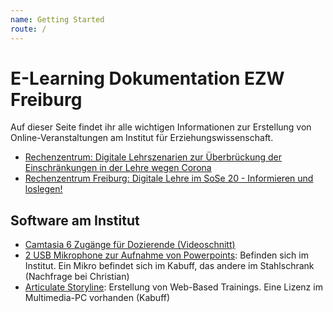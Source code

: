```yaml
---
name: Getting Started
route: /
---
```


# E-Learning Dokumentation EZW Freiburg

Auf dieser Seite findet ihr alle wichtigen Informationen zur Erstellung von Online-Veranstaltungen am Institut für Erziehungswissenschaft.

* [Rechenzentrum: Digitale Lehrszenarien zur Überbrückung der Einschränkungen in der Lehre wegen Corona](https://ilias.uni-freiburg.de/goto.php?target=crs_1492956&client_id=unifreiburg)
* [Rechenzentrum Freiburg: Digitale Lehre im SoSe 20 - Informieren und loslegen!](https://ilias.uni-freiburg.de/goto.php?target=cat_1488395)


## Software am Institut

* [Camtasia 6 Zugänge für Dozierende (Videoschnitt)](https://www.techsmith.de/camtasia.html)
* [2 USB Mikrophone zur Aufnahme von Powerpoints](https://www.amazon.de/Rode-Studioqualit%C3%A4t-USB-Kondensatormikrofon-Tischstativ-Popschutz/dp/B00KQPGRRE): Befinden sich im Institut. Ein Mikro befindet sich im Kabuff, das andere im Stahlschrank (Nachfrage bei Christian)
* [Articulate Storyline](https://articulate.com/): Erstellung von Web-Based Trainings. Eine Lizenz im Multimedia-PC vorhanden (Kabuff)